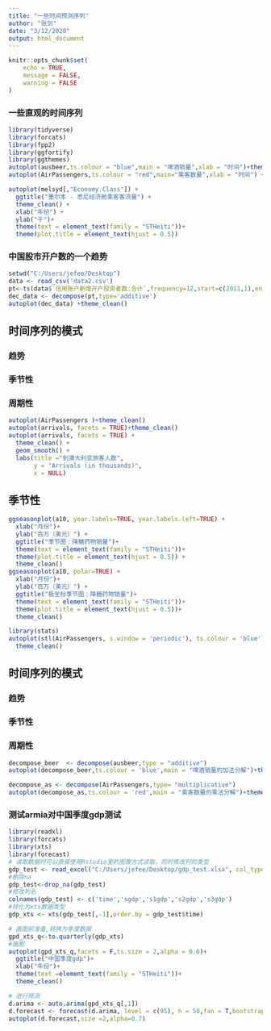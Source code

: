 ```yaml
---
title: "一些时间预测序列"
author: "张剑"
date: "3/12/2020"
output: html_document
---
```

<style>
  p{
    font-size:18px;
    line-height:1.5em;
    text-indent:35px;
  }
  	#header {
	    text-align: center;
	}
</style>
```r
knitr::opts_chunk$set(
	echo = TRUE,
	message = FALSE,
	warning = FALSE
)
```

### 一些直观的时间序列

```r
library(tidyverse)
library(forcats)
library(fpp2)
library(ggfortify)
library(ggthemes)
autoplot(ausbeer,ts.colour = "blue",main = "啤酒销量",xlab = "时间")+theme_clean()
autoplot(AirPassengers,ts.colour = "red",main="乘客数量",xlab = "时间") +theme_clean()
```




```r
autoplot(melsyd[,"Economy.Class"]) +
  ggtitle("墨尔本 - 悉尼经济舱乘客客流量") +
  theme_clean() +
  xlab("年份") +
  ylab("千")+
  theme(text = element_text(family = "STHeiti"))+
  theme(plot.title = element_text(hjust = 0.5))
```

### 中国股市开户数的一个趋势
```r
setwd("C:/Users/jefee/Desktop")
data <- read_csv('data2.csv')
pt<-ts(data$`信用账户新增开户投资者数:合计`,frequency=12,start=c(2011,1),end = c(2020,2))
dec_data <- decompose(pt,type='additive')
autoplot(dec_data) +theme_clean()

```




## 时间序列的模式
### 趋势
### 季节性
### 周期性
```r
autoplot(AirPassengers )+theme_clean()
autoplot(arrivals, facets = TRUE)+theme_clean()
autoplot(arrivals, facets = TRUE) +
  theme_clean() +
  geom_smooth() +
  labs(title ="到澳大利亚旅客人数",
       y = "Arrivals (in thousands)",
       x = NULL)
```
## 季节性
```r
ggseasonplot(a10, year.labels=TRUE, year.labels.left=TRUE) +
  xlab("月份")+
  ylab("百万（美元）") +
  ggtitle("季节图：降糖药物销量")+
  theme(text = element_text(family = "STHeiti"))+
  theme(plot.title = element_text(hjust = 0.5)) +
  theme_clean()
ggseasonplot(a10, polar=TRUE) +
  xlab("月份")+
  ylab("百万（美元）") +
  ggtitle("极坐标季节图：降糖药物销量")+
  theme(text = element_text(family = "STHeiti"))+
  theme(plot.title = element_text(hjust = 0.5))+
  theme_clean()
```

```r
library(stats)
autoplot(stl(AirPassengers, s.window = 'periodic'), ts.colour = 'blue')+
  theme_clean()
```

## 时间序列的模式
### 趋势
### 季节性
### 周期性
```r
decompose_beer  <- decompose(ausbeer,type = "additive")
autoplot(decompose_beer,ts.colour = 'blue',main = "啤酒销量的加法分解")+theme_clean()

decompose_as <- decompose(AirPassengers,type= "multiplicative")
autoplot(decompose_as,ts.colour = 'red',main = "乘客数量的乘法分解")+theme_clean()

```

### 测试armia对中国季度gdp测试
```r
library(readxl)
library(forcats)
library(xts)
library(forecast)
# 读取数据时可以直接使用Rstudio里的图像方式读取，同时修改列的类型
gdp_test <- read_excel("C:/Users/jefee/Desktop/gdp_test.xlsx", col_types = c("date", "numeric", "numeric","numeric", "numeric"))
#删除na
gdp_test<-drop_na(gdp_test)
#修改列名
colnames(gdp_test) <- c('time','sgdp','s1gdp','s2gdp','s3gdp')
#转化为xts数据类型
gdp_xts <- xts(gdp_test[,-1],order.by = gdp_test$time)

# 画图前准备,转换为季度数据
gpd_xts_q<-to.quarterly(gdp_xts)
#画图
autoplot(gpd_xts_q,facets = F,ts.size = 2,alpha = 0.6)+
  ggtitle("中国季度gdp")+
  xlab("年份")+
  theme(text =element_text(family = "STHeiti"))+
  theme_clean()

# 进行预测
d.arima <- auto.arima(gpd_xts_q[,1])
d.forecast <- forecast(d.arima, level = c(95), h = 50,fan = T,bootstrap = T)
autoplot(d.forecast,size =2,alpha=0.7)
```




